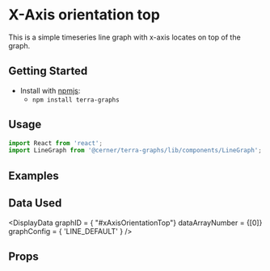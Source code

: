 
# X-Axis orientation top

This is a simple timeseries line graph with x-axis locates on top of the graph.

## Getting Started

- Install with [npmjs](https://www.npmjs.com):
  - `npm install terra-graphs`

## Usage

```jsx
import React from 'react';
import LineGraph from '@cerner/terra-graphs/lib/components/LineGraph';
```
## Examples
<LineGraph />

## Data Used
<DisplayData graphID = { "#xAxisOrientationTop"} dataArrayNumber = {[0]} graphConfig = { 'LINE_DEFAULT' } />

## Props
<PropsTable />